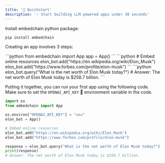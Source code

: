 ```yaml
---
title: '🚀 Quickstart'
description: '💡 Start building LLM powered apps under 30 seconds'
---
```


Install embedchain python package:

```bash
pip install embedchain
```

Creating an app involves 3 steps:

<Steps>
  <Step title="⚙️ Import app instance">
```python
from embedchain import App
app = App()
```
  </Step>
  <Step title="🗃️ Add data sources">
```python
# Embed online resources
elon_bot.add("https://en.wikipedia.org/wiki/Elon_Musk")
elon_bot.add("https://www.forbes.com/profile/elon-musk")
```
  </Step>
  <Step title="💬 Query or chat on your data and get answers">
```python
elon_bot.query("What is the net worth of Elon Musk today?")
# Answer: The net worth of Elon Musk today is $258.7 billion.
```
  </Step>
</Steps>

Putting it together, you can run your first app using the following code. Make sure to set the `OPENAI_API_KEY` 🔑 environment variable in the code.

```python
import os
from embedchain import App

os.environ["OPENAI_API_KEY"] = "xxx"
elon_bot = App()

# Embed online resources
elon_bot.add("https://en.wikipedia.org/wiki/Elon_Musk")
elon_bot.add("https://www.forbes.com/profile/elon-musk")

response = elon_bot.query("What is the net worth of Elon Musk today?")
print(response)
# Answer: The net worth of Elon Musk today is $258.7 billion.
```
